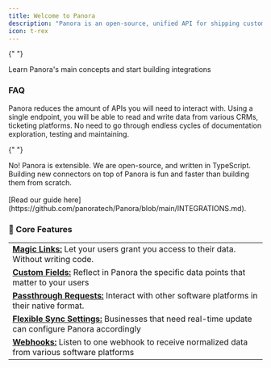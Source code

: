 ```yaml
---
title: Welcome to Panora
description: "Panora is an open-source, unified API for shipping customer-facing integrations"
icon: t-rex
---
```


{" "}

<Card title="Quick Start Guide 🚀" icon="flag-checkered" href="/quick-start">
  Learn Panora's main concepts and start building integrations
</Card>

### FAQ

<AccordionGroup>
  <Accordion title="How does Panora speeds up the process of building integrations?">
    Panora reduces the amount of APIs you will need to interact with. Using a single endpoint, you will be able to read and write data from various CRMs, ticketing platforms. No need to go through endless cycles of documentation exploration, testing and maintaining.
  </Accordion>

{" "}

<Accordion title="Am I limited to Panora's supported integrations?">
  No! Panora is extensible. We are open-source, and written in TypeScript.
  Building new connectors on top of Panora is fun and faster than building them
  from scratch.<br></br>[Read our guide here](https://github.com/panoratech/Panora/blob/main/INTEGRATIONS.md).
</Accordion>

</AccordionGroup>

### 🔮 Core Features

|                                                                                                                                      |
| ------------------------------------------------------------------------------------------------------------------------------------ |
| **[Magic Links:](/core-concepts/magic-links)** Let your users grant you access to their data. Without writing code.                  |
| **[Custom Fields:](/core-concepts/custom-fields)** Reflect in Panora the specific data points that matter to your users              |
| **[Passthrough Requests:](/core-concepts/passthrough-requests)** Interact with other software platforms in their native format.      |
| **[Flexible Sync Settings:](/core-concepts/sync-strategies)** Businesses that need real-time update can configure Panora accordingly |
| **[Webhooks:](/webhooks/overview)** Listen to one webhook to receive normalized data from various software platforms            |
